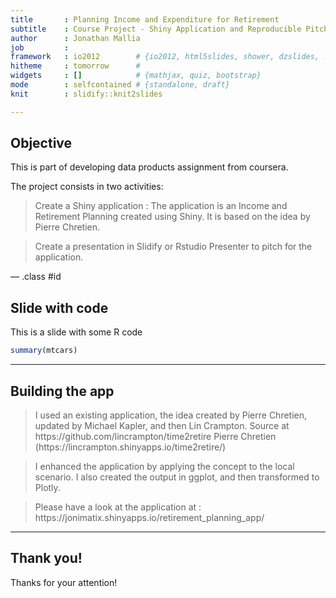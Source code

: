 ```yaml
---
title       : Planning Income and Expenditure for Retirement
subtitle    : Course Project - Shiny Application and Reproducible Pitch
author      : Jonathan Mallia
job         : 
framework   : io2012        # {io2012, html5slides, shower, dzslides, ...}
hitheme     : tomorrow      # 
widgets     : []            # {mathjax, quiz, bootstrap}
mode        : selfcontained # {standalone, draft}
knit        : slidify::knit2slides

---
```


## Objective

This is part of developing data products assignment from coursera.

The project consists in two activities:

> Create a Shiny application : The application is an Income and Retirement Planning created using Shiny. It is based on the idea by Pierre Chretien. 

> Create a presentation in Slidify or Rstudio Presenter to pitch for the application.

--- .class #id 

## Slide with code

This is a slide with some R code 

```r
summary(mtcars)
```

---

## Building the app

> I used an existing application, the idea created by Pierre Chretien, updated by Michael Kapler, and then Lin Crampton. 
    Source at https://github.com/lincrampton/time2retire
Pierre Chretien (https://lincrampton.shinyapps.io/time2retire/)  

> I enhanced the application by applying the concept to the local scenario. I also created the output in ggplot, and then transformed to Plotly.

> Please have a look at the application at : https://jonimatix.shinyapps.io/retirement_planning_app/ 

---

## Thank you!

Thanks for your attention!
